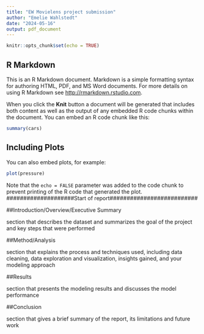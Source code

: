 ```yaml
---
title: "EW Movielens project submission"
author: "Emelie Wahlstedt"
date: "2024-05-16"
output: pdf_document
---
```


```r
knitr::opts_chunk$set(echo = TRUE)
```

## R Markdown

This is an R Markdown document. Markdown is a simple formatting syntax for authoring HTML, PDF, and MS Word documents. For more details on using R Markdown see <http://rmarkdown.rstudio.com>.

When you click the **Knit** button a document will be generated that includes both content as well as the output of any embedded R code chunks within the document. You can embed an R code chunk like this:

```r
summary(cars)
```

## Including Plots

You can also embed plots, for example:

```r
plot(pressure)
```

Note that the `echo = FALSE` parameter was added to the code chunk to prevent printing of the R code that generated the plot.
####################Start of report##########################

##Introduction/Overview/Executive Summary

section that describes the dataset and summarizes the goal of the project and key steps that were performed


##Method/Analysis

section that explains the process and techniques used, including data cleaning, data exploration and visualization, insights gained, and your modeling approach


##Results

section that presents the modeling results and discusses the model performance


##Conclusion

section that gives a brief summary of the report, its limitations and future work



